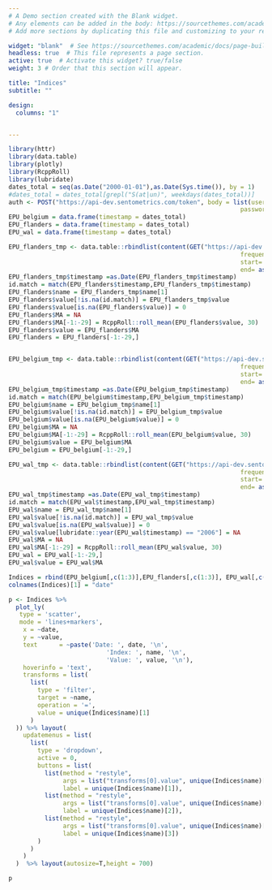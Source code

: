 ```yaml
---
# A Demo section created with the Blank widget.
# Any elements can be added in the body: https://sourcethemes.com/academic/docs/writing-markdown-latex/
# Add more sections by duplicating this file and customizing to your requirements.

widget: "blank"  # See https://sourcethemes.com/academic/docs/page-builder/
headless: true  # This file represents a page section.
active: true  # Activate this widget? true/false
weight: 3 # Order that this section will appear.

title: "Indices"
subtitle: ""

design:
  columns: "1"


---
```



```r
library(httr)
library(data.table)
library(plotly)    
library(RcppRoll)
library(lubridate)
dates_total = seq(as.Date("2000-01-01"),as.Date(Sys.time()), by = 1)
#dates_total = dates_total[grepl("S(at|un)", weekdays(dates_total))]
auth <- POST("https://api-dev.sentometrics.com/token", body = list(username=Sys.getenv("sento_username"),
                                                                password=Sys.getenv("sento_password")))
EPU_belgium = data.frame(timestamp = dates_total)
EPU_flanders = data.frame(timestamp = dates_total)
EPU_wal = data.frame(timestamp = dates_total)

EPU_flanders_tmp <- data.table::rbindlist(content(GET("https://api-dev.sentometrics.com/index/values/epu-flanders", query = list(version="1.4.0",
                                                                frequency="D",
                                                                start= "2000-01-01",
                                                                end= as.character(as.Date(Sys.time()))),add_headers(Authorization = paste0("Bearer ", content(auth)$access_token)))))
EPU_flanders_tmp$timestamp =as.Date(EPU_flanders_tmp$timestamp)
id.match = match(EPU_flanders$timestamp,EPU_flanders_tmp$timestamp)
EPU_flanders$name = EPU_flanders_tmp$name[1]
EPU_flanders$value[!is.na(id.match)] = EPU_flanders_tmp$value
EPU_flanders$value[is.na(EPU_flanders$value)] = 0
EPU_flanders$MA = NA
EPU_flanders$MA[-1:-29] = RcppRoll::roll_mean(EPU_flanders$value, 30)
EPU_flanders$value = EPU_flanders$MA
EPU_flanders = EPU_flanders[-1:-29,]


EPU_belgium_tmp <- data.table::rbindlist(content(GET("https://api-dev.sentometrics.com/index/values/epu-belgium", query = list(version="1.4.0",
                                                                frequency="D",
                                                                start= "2000-01-01",
                                                                end= as.character(as.Date(Sys.time()))),add_headers(Authorization = paste0("Bearer ", content(auth)$access_token)))))
EPU_belgium_tmp$timestamp =as.Date(EPU_belgium_tmp$timestamp)
id.match = match(EPU_belgium$timestamp,EPU_belgium_tmp$timestamp)
EPU_belgium$name = EPU_belgium_tmp$name[1]
EPU_belgium$value[!is.na(id.match)] = EPU_belgium_tmp$value
EPU_belgium$value[is.na(EPU_belgium$value)] = 0
EPU_belgium$MA = NA
EPU_belgium$MA[-1:-29] = RcppRoll::roll_mean(EPU_belgium$value, 30)
EPU_belgium$value = EPU_belgium$MA
EPU_belgium = EPU_belgium[-1:-29,]

EPU_wal_tmp <- data.table::rbindlist(content(GET("https://api-dev.sentometrics.com/index/values/epu-wallonia", query = list(version="1.4.0",
                                                                frequency="D",
                                                                start= "2000-01-01",
                                                                end= as.character(as.Date(Sys.time()))),add_headers(Authorization = paste0("Bearer ", content(auth)$access_token)))))
EPU_wal_tmp$timestamp =as.Date(EPU_wal_tmp$timestamp)
id.match = match(EPU_wal$timestamp,EPU_wal_tmp$timestamp)
EPU_wal$name = EPU_wal_tmp$name[1]
EPU_wal$value[!is.na(id.match)] = EPU_wal_tmp$value
EPU_wal$value[is.na(EPU_wal$value)] = 0
EPU_wal$value[lubridate::year(EPU_wal$timestamp) == "2006"] = NA
EPU_wal$MA = NA
EPU_wal$MA[-1:-29] = RcppRoll::roll_mean(EPU_wal$value, 30)
EPU_wal = EPU_wal[-1:-29,]
EPU_wal$value = EPU_wal$MA

Indices = rbind(EPU_belgium[,c(1:3)],EPU_flanders[,c(1:3)], EPU_wal[,c(1:3)])
colnames(Indices)[1] = "date"
```

```r
p <- Indices %>%
  plot_ly(
   type = 'scatter', 
   mode = 'lines+markers',
    x = ~date, 
    y = ~value,
    text      = ~paste('Date: ', date, '\n',
                           'Index: ', name, '\n',
                           'Value: ', value, '\n'),
    hoverinfo = 'text',
    transforms = list(
      list(
        type = 'filter',
        target = ~name,
        operation = '=',
        value = unique(Indices$name)[1]
      )
  )) %>% layout(
    updatemenus = list(
      list(
        type = 'dropdown',
        active = 0,
        buttons = list(
          list(method = "restyle",
               args = list("transforms[0].value", unique(Indices$name)[1]),
               label = unique(Indices$name)[1]),
          list(method = "restyle",
               args = list("transforms[0].value", unique(Indices$name)[2]),
               label = unique(Indices$name)[2]),
          list(method = "restyle",
               args = list("transforms[0].value", unique(Indices$name)[3]),
               label = unique(Indices$name)[3])
        )
      )
    )
  )  %>% layout(autosize=T,height = 700)

p
```
